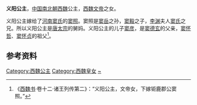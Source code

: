 {{東亞女性歷史人物
| 名稱=义阳公主
| 身份=[[西魏|西魏]]公主
| 畫像=
| 說明=
| 姓=元
| 名=
| 封爵=[[公主|公主]]
| 位號=
| 封號=义阳公主
| 婚年=
| 逝世年=
| 墳墓=
| 父親=[[西魏文帝|西魏文帝]]
| 夫=[[窦照|窦照]]
| 夫之父=[[窦毅|窦毅]]
| 子=[[窦彦|窦彦]]
|}}
'''义阳公主'''，[[中国|中国]][[南北朝|南北朝]][[西魏|西魏]]公主，[[西魏文帝|西魏文帝]]之女。

义阳公主嫁给了[[河南窦氏|河南窦氏]]的[[窦照|窦照]]。窦照是[[窦岳|窦岳]]之孙，[[窦毅|窦毅]]之子，[[李渊|李渊]]夫人[[太穆皇后|窦氏]]之兄。所以义阳公主是[[唐太宗|唐太宗]]的舅妈。义阳公主的儿子[[窦彦|窦彦]]，是[[窦德玄|窦德玄]]的父亲，[[窦怀哲|窦怀哲]]、[[窦怀贞|窦怀贞]]的祖父<ref>《[[西魏书|西魏书]]·卷十二·诸王列传第二》：“义阳公主，文帝女，下嫁钜鹿郡公窦照。” </ref>。

== 参考资料 ==
<references/>
[[Category:西魏公主|Category:西魏公主]]
[[Category:西魏皇女|Category:西魏皇女]]
[[Category:元姓|~]]